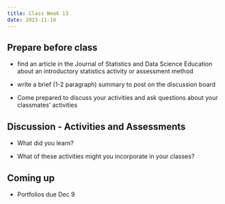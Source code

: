 ```yaml
---
title: Class Week 13
date: 2023-11-16
---
```


## Prepare before class

- find an article in the Journal of Statistics and Data Science Education about an introductory statistics activity or assessment method

- write a brief (1-2 paragraph) summary to post on the discussion board

- Come prepared to discuss your activities and ask questions about your classmates' activities


## Discussion - Activities and Assessments

- What did you learn?

- What of these activities might you incorporate in your classes?


## Coming up

- Portfolios due Dec 9
